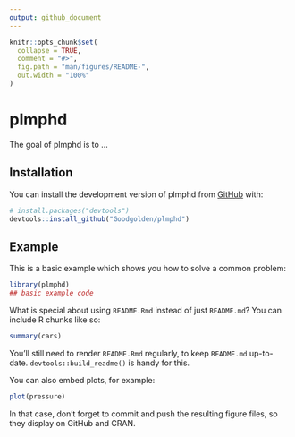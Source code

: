 ```yaml
---
output: github_document
---
```


<!-- README.md is generated from README.Rmd. Please edit that file -->

```r
knitr::opts_chunk$set(
  collapse = TRUE,
  comment = "#>",
  fig.path = "man/figures/README-",
  out.width = "100%"
)
```

# plmphd

<!-- badges: start -->
<!-- badges: end -->

The goal of plmphd is to ...

## Installation

You can install the development version of plmphd from [GitHub](https://github.com/) with:

``` r
# install.packages("devtools")
devtools::install_github("Goodgolden/plmphd")
```

## Example

This is a basic example which shows you how to solve a common problem:

```r
library(plmphd)
## basic example code
```

What is special about using `README.Rmd` instead of just `README.md`? You can include R chunks like so:

```r
summary(cars)
```

You'll still need to render `README.Rmd` regularly, to keep `README.md` up-to-date. `devtools::build_readme()` is handy for this.

You can also embed plots, for example:

```r
plot(pressure)
```

In that case, don't forget to commit and push the resulting figure files, so they display on GitHub and CRAN.
